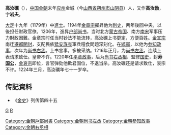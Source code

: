 '''高汝礪'''（{{bd|1152年||1224年||}}），[[中国|中国]][[金朝|金朝]]末年[[应州|应州]]金城（今[[山西省|山西省]][[朔州市|朔州市]][[山阴县|山阴县]]）人，又作'''高汝励'''，字'''岩夫'''。

[[大定_(金朝)|大定]]十九年（1179年）中[[進士|進士]]。1194年[[金章宗|金章宗]]擢昇他为[[刺史|刺史]]，两年後回中央，以後担任財政官僚。1206年，進昇[[户部尚书|户部尚书]]，当时北方[[蒙古帝国|蒙古帝国]]、南方[[南宋|南宋]]军事压力財政困難。金章宗时任当时钞法不能流转，高汝礪上书更定，方便百姓。[[金宣宗|金宣宗]]南迁[[遷都|遷都]][[開封|開封]]，支配民族[[猛安謀克|猛安謀克]]軍兵糧食問題深刻化。在[[邯郸|邯郸]]，以他为[[参知政事|参知政事]]，次年为[[尚书右丞|尚书右丞]]。上书言事，多被采纳。1216年正月，为[[尚书左丞|尚书左丞]]，连续上表请求致仕。皇帝不许。1220年任[[平章政事|平章政事]]，后为[[尚书|尚书]][[右丞相|右丞相]]、監修[[国史|国史]]，封'''寿[[国公|国公]]'''，[[金哀宗|金哀宗]]即位，言官弹劾他欺君固位，不退当杀。高汝礪还是请求致仕，哀宗不许。1224年三月，高汝礪年七十一岁卒。
==传記資料== 
* 《[[金史|金史]]》列传第四十五

[[Category:金朝戶部尚書|Category:金朝戶部尚書]]
[[Category:金朝尚书左丞|Category:金朝尚书左丞]]
[[分类:朔州人|G]]
[[分类:高姓|R]]
[[Category:金朝參知政事|Category:金朝參知政事]]
[[Category:金朝右丞相|Category:金朝右丞相]]